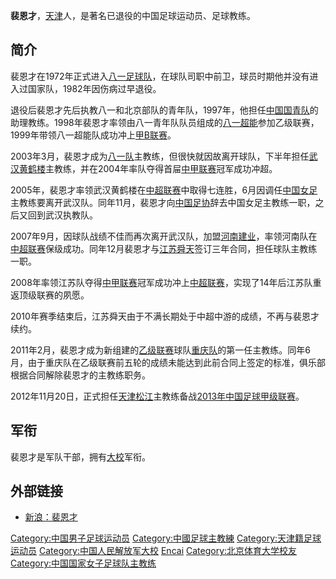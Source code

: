 {{noteta|G1=足球}}{{Football manager infobox
 | playername =裴恩才
 | image = [[File:Pei_Encai.jpg|150px]]
 | fullname = 裴恩才
 | height = 
 | nickname = 
 | dateofbirth =   {{birth date and age|1953|12|1}}         
 | cityofbirth = [[天津|天津]] 
 | countryofbirth = {{CHN}}
 | currentclub  = [[新疆天山雪豹足球俱乐部|新疆天山雪豹]]（主教练）
 | clubnumber = 
 | position = [[中场|中前卫]]
 | youthyears = 1971-1973
 | youthclubs =  [[北京体育学院|北京体育学院]]青年训练队
 | years =  1972-1982年
 | clubs = [[八一足球队|八一队]]
 | caps(goals) =  
 | nationalyears = 
 | nationalteam = 
 | nationalcaps(goals) = 
| manageryears1       = 1983-1988
| managerclubs1       = 八一足球青年队
| manageryears2       = 1990-1993
| managerclubs2       = 北京部队青年队
| manageryears3       = 1993-1995
| managerclubs3       = [[北京首钢|北京首钢]]
| manageryears4       = 1996-1997
| managerclubs4       = 八一青年二队
| manageryears5       = 1998
| managerclubs5       = [[中国国家青年足球队|中国国青队]] （助理教练）
| manageryears6       = 1998
| managerclubs6       = 八一 （助理教练）
| manageryears7       = 1999
| managerclubs7       = [[解放军超能|解放军超能]]
| manageryears8       = 2000
| managerclubs8       = [[八一振邦|八一振邦]]
| manageryears9       = 2001
| managerclubs9       = [[河北石药|河北石药]]
| manageryears10       = 2002
| managerclubs10       = 十运会八一代表队
| manageryears11       = 2002-2003
| managerclubs11       = [[八一湘潭|八一湘潭]] （助理教练）
| manageryears12       = 2003
| managerclubs12       = [[八一湘潭|八一湘潭]]
| manageryears13       = 2003-2005
| managerclubs13       = [[武汉黄鹤楼|武汉黄鹤楼]]
| manageryears14       = 2005
| managerclubs14       = [[中国女子国家足球队|中国女足]]
| manageryears15       = 2006-2007
| managerclubs15       = [[湖北武汉职业足球俱乐部|武汉光谷]]
| manageryears16       = 2007
| managerclubs16       = [[河南建业|河南建业]]
| manageryears17       = 2008-2010
| managerclubs17       = [[江苏舜天足球俱乐部|江苏舜天]]
| manageryears18       = 2011
| managerclubs18       = [[重庆足球俱乐部|重庆FC]]
| manageryears19       = 2013
| managerclubs19       = [[天津松江足球俱乐部|天津松江]]
| manageryears20       = 2017
| managerclubs20       = [[中国女足|中国女足]]二队
| manageryears21       = 2018
| managerclubs21       = [[湖南湘涛|湖南湘涛]]
| manageryears22       = 2021-
| managerclubs22       = [[新疆天山雪豹足球俱乐部|新疆天山雪豹]]
}}
'''裴恩才'''{{BD|1953年|12月1日|||}}，[[天津|天津]]人，是著名已退役的中国足球运动员、足球教练。

== 简介==
裴恩才在1972年正式进入[[八一足球队|八一足球队]]，在球队司职中前卫，球员时期他并没有进入过国家队，1982年因伤病过早退役。

退役后裴恩才先后执教八一和北京部队的青年队，1997年，他担任[[中国国家青年足球队|中国国青队]]的助理教练。1998年裴恩才率领由八一青年队队员组成的[[八一足球俱乐部|八一超能]]参加乙级联赛，1999年带领八一超能队成功冲上[[甲B联赛|甲B联赛]]。

2003年3月，裴恩才成为[[八一足球俱乐部|八一队]]主教练，但很快就因故离开球队，下半年担任[[武汉黄鹤楼|武汉黄鹤楼]]主教练，并在2004年率队夺得首屇[[中甲联赛|中甲联赛]]冠军成功冲超。

2005年，裴恩才率领武汉黄鹤楼在[[中超联赛|中超联赛]]中取得七连胜，6月因调任[[中国女子国家足球队|中国女足]]主教练要离开武汉队。同年11月，裴恩才向[[中国足协|中国足协]]辞去中国女足主教练一职，之后又回到武汉执教队。

2007年9月，因球队战绩不佳而再次离开武汉队，加盟[[河南建业|河南建业]]，率领河南队在[[中超联赛|中超联赛]]保级成功。同年12月裴恩才与[[江苏舜天足球俱乐部|江苏舜天]]签订三年合同，担任球队主教练一职。

2008年率领江苏队夺得[[中甲联赛|中甲联赛]]冠军成功冲上[[中超联赛|中超联赛]]，实现了14年后江苏队重返顶级联赛的夙愿。

2010年赛季结束后，江苏舜天由于不满长期处于中超中游的成绩，不再与裴恩才续约。

2011年2月，裴恩才成为新组建的[[中国足球乙级联赛|乙级联赛]]球队[[重庆足球俱乐部|重庆队]]的第一任主教练。同年6月，由于重庆队在乙级联赛前五轮的成绩未能达到此前合同上签定的标准，俱乐部根据合同解除裴恩才的主教练职务。

2012年11月20日，正式担任[[天津松江|天津松江]]主教练备战[[2013年中国足球甲级联赛|2013年中国足球甲级联赛]]。

== 军衔 ==
裴恩才是军队干部，拥有[[大校|大校]]军衔。

== 外部链接 ==
* [http://sports.sina.com.cn/star/Pei_encai/ 新浪：裴恩才]{{Wayback|url=http://sports.sina.com.cn/star/Pei_encai/ |date=20110518183604 }}

{{2003年武汉国测蓝星名单}}
{{2004年武汉黄鹤楼名单}}
{{2005年武汉天龙黄鹤楼名单}}
{{2006年武汉光谷名单}}
{{2007年武汉光谷名单}}
{{2009年江苏舜天名单}}
{{2010年中超分类名单江苏}}
{{2011年中乙分类名单重足}}
{{2013年中甲分类名单松江}}
{{2018年中乙分类名单湖南}}
{{武汉足球队主教练}}
{{湖南湘涛主教练}}

{{DEFAULTSORT:Pei Encai}}
[[Category:中国男子足球运动员|Category:中国男子足球运动员]]
[[Category:中國足球主教練|Category:中國足球主教練]]
[[Category:天津籍足球运动员|Category:天津籍足球运动员]]
[[Category:中国人民解放军大校|Category:中国人民解放军大校]]
[[Category:裴姓|Encai]]
[[Category:北京体育大学校友|Category:北京体育大学校友]]
[[Category:中国国家女子足球队主教练|Category:中国国家女子足球队主教练]]